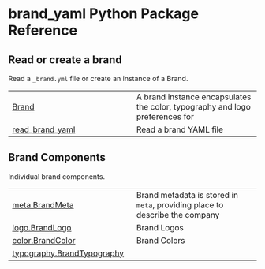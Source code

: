 # brand_yaml Python Package Reference {.doc .doc-index}

## Read or create a brand

Read a `_brand.yml` file or create an instance of a Brand.

| | |
| --- | --- |
| [Brand](Brand.qmd#brand_yaml.Brand) | A brand instance encapsulates the color, typography and logo preferences for |
| [read_brand_yaml](read_brand_yaml.qmd#brand_yaml.read_brand_yaml) | Read a brand YAML file |

## Brand Components

Individual brand components.

| | |
| --- | --- |
| [meta.BrandMeta](meta.BrandMeta.qmd#brand_yaml.meta.BrandMeta) | Brand metadata is stored in `meta`, providing place to describe the company |
| [logo.BrandLogo](logo.BrandLogo.qmd#brand_yaml.logo.BrandLogo) | Brand Logos |
| [color.BrandColor](color.BrandColor.qmd#brand_yaml.color.BrandColor) | Brand Colors |
| [typography.BrandTypography](typography.BrandTypography.qmd#brand_yaml.typography.BrandTypography) |  |